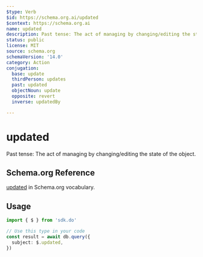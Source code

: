 ```yaml
---
$type: Verb
$id: https://schema.org.ai/updated
$context: https://schema.org.ai
name: updated
description: Past tense: The act of managing by changing/editing the state of the object.
status: public
license: MIT
source: schema.org
schemaVersion: '14.0'
category: Action
conjugation:
  base: update
  thirdPerson: updates
  past: updated
  objectNoun: update
  opposite: revert
  inverse: updatedBy

---
```


# updated

Past tense: The act of managing by changing/editing the state of the object.

## Schema.org Reference

[updated](https://schema.org/UpdateAction) in Schema.org vocabulary.

## Usage

```typescript
import { $ } from 'sdk.do'

// Use this type in your code
const result = await db.query({
  subject: $.updated,
})
```
